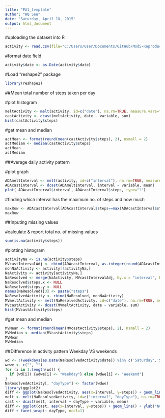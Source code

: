 ```yaml
---
title: "PA1_template"
author: "WQ See"
date: "Saturday, April 18, 2015"
output: html_document
---
```


#uploading the dataset into R
```r
activity <- read.csv(file="C:/Users/User/Documents/GitHub/Mod5-ReproducibleResearch/activity.csv")
```

#format date field
```r
activity$date <- as.Date(activity$date)
``` 
#Load "reshape2" package 
```r
library(reshape2)
``` 

##Mean total number of steps taken per day

#plot histogram
```r
meltActivity <- melt(activity, id=c("date"), na.rm=TRUE, measure.vars="steps")
castActivity <- dcast(meltActivity, date ~ variable, sum)
hist(castActivity$steps)
```


#get mean and median
```r
actMean <- format(round(mean(castActivity$steps), 2), nsmall = 2)
actMedian <- median(castActivity$steps)
actMean
actMedian
```

##Average daily activity pattern

#plot graph
```r
ADAmeltInterval <- melt(activity, id=c("interval"), na.rm=TRUE, measure.vars="steps")
ADAcastInterval <- dcast(ADAmeltInterval, interval ~ variable, mean)
plot( ADAcastInterval$interval, ADAcastInterval$steps, type="l")
```


#finding which interval has the maximum no. of steps and how much
```r
maxRow <- ADAcastInterval[ADAcastInterval$steps==max(ADAcastInterval$steps),]
maxRow
```

##Inputing missing values

#calculate & report total no. of missing values
```r
sum(is.na(activity$steps))
```

#plotting histogram
```r
activityNa <- is.na(activity$steps)
MVcastIntervalAdj <- cbind(ADAcastInterval, as.integer(round(ADAcastInterval$steps)))
nonNaActivity <- activity[!activityNa,]
NaActivity <- activity[activityNa,]
NaResolved <- merge(NaActivity, MVcastIntervalAdj, by.x = "interval", by.y = "interval", all=FALSE )
NaResolved$steps.x <- NULL
NaResolved$steps.y <- NULL
names(NaResolved)[3] <- paste("steps")
NaResolvedActivity <- rbind(NaResolved, nonNaActivity)
MVmeltActivity <- melt(NaResolvedActivity, id=c("date"), na.rm=TRUE, measure.vars="steps")
MVcastActivity <- dcast(MVmeltActivity, date ~ variable, sum)
hist(MVcastActivity$steps)
```


#get mean and median
```r
MVMean <- format(round(mean(MVcastActivity$steps), 2), nsmall = 2)
MVMedian <- median(MVcastActivity$steps)
MVMean
MVMedian
```

##Difference in activity pattern Weekday VS weekends
```r
wd <- !(weekdays(as.Date(NaResolvedActivity$date)) %in% c('Saturday','Sunday'))
wdwe <- c("", "")
for (i in 1:length(wd)) {
  if (wd[i]) {wdwe[i] <- "Weekday"} else {wdwe[i] <- "Weekend"}
}
NaResolvedActivity[, "dayType"] <- factor(wdwe)
library(ggplot2)
diff <- ggplot(NaResolvedActivity, aes(x=interval, y=steps)) + geom_line()
melt <- melt(NaResolvedActivity, id=c("interval", "dayType"), na.rm=TRUE, measure.vars="steps")
cast <- dcast(melt, interval + dayType ~ variable, mean)
diff <- ggplot(cast, aes(x=interval, y=steps)) + geom_line() + ylab("Number of Steps")
diff + facet_wrap(~ dayType, ncol=1)
```


